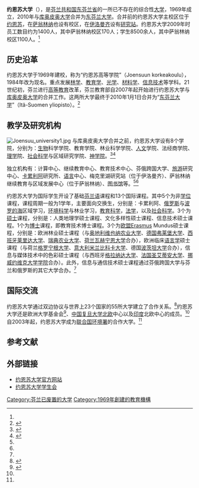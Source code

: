 {{coord|62|36|10|N|29|44|50|E|display=title|type:edu}}
{{University
|name            = 约恩苏大学
|native_name     = Joensuun yliopisto
|latin_name      = 
|image           = [[File:Joensuun_Yliopiston_Logo.gif|File:Joensuun_Yliopiston_Logo.gif]]
|motto           = 
|established     = 1969年
|type            = 公立
|endowment       = 
|president       = 佩尔图·瓦尔蒂艾宁（2009年）
|faculty         = 
|staff           = 1400<ref name="intro">{{cite web |url=http://www.joensuu.fi/general/index.html |title=University of Joensuu - General infromation |publisher=约恩苏大学 |date= |accessdate=2009年1月4日 |language=en |deadurl=yes |archiveurl=https://web.archive.org/web/20060427093901/http://www.joensuu.fi/general/index.html |archivedate=2006年4月27日 }}</ref>
|students        = 8500<ref name="intro"/>
|undergrad       = 
|postgrad        = 
|doctoral        = 
|city            = [[约恩苏|约恩苏]]
|state           = 
|country         = [[芬兰|芬兰]]
|campus          = 
|mascot          = 
|religion        = 
|affiliations    = SILVA、欧洲大学基金会
|footnotes       = 
|website         = http://www.joensuu.fi/joyindex.html
|address         = 
|logo            = 
}}
'''约恩苏大学'''（{{lang-fi|Joensuun yliopisto}}），是[[芬兰共和国|芬兰共和国]][[东芬兰省|东芬兰省]]的一所已不存在的综合性[[大学|大学]]，1969年成立，2010年与[[库奥皮奥大学|库奥皮奥大学]]合并为[[东芬兰大学|东芬兰大学]]。合并前的约恩苏大学主校区位于[[约恩苏|约恩苏]]，在[[萨翁林纳|萨翁林纳]]也设有校区，在[[伊洛曼齐|伊洛曼齐]]设有[[研究站|研究站]]。约恩苏大学2009年时员工数目约为1400人，其中萨翁林纳校区170人；学生8500余人，其中萨翁林纳校区1100人。<ref name="intro"/>

== 历史沿革 ==
约恩苏大学于1969年建校，称为“约恩苏高等学院”（Joensuun korkeakoulu），1984年改为现名。重点发展[[林学|林学]]、[[教育学|教育学]]、[[光学|光学]]、[[材料学|材料学]]、[[信息技术|信息技术]]等学科。21世纪初，芬兰进行[[高等教育|高等教育]]改革，芬兰教育部自2007年起开始进行约恩苏大学与[[库奥皮奥大学|库奥皮奥大学]]的合并工作。这两所大学最终于2010年1月1日合并为“[[东芬兰大学|东芬兰大学]]”（Itä-Suomen yliopisto）。<ref>{{cite web |url=http://www.uef.fi/uef/tutustu/-/asset_publisher/viewInPortlet/content/ita-suomen-yliopisto-lyhyesti?redirect=%2Fuef%2Fhome |title=University of Eastern Finland |publisher=[[东芬兰大学|东芬兰大学]] |date= |accessdate=2011年12月9日 |language=en |deadurl=yes |archiveurl=https://web.archive.org/web/20120121163055/http://www.uef.fi/uef/tutustu/-/asset_publisher/viewInPortlet/content/ita-suomen-yliopisto-lyhyesti?redirect=%2Fuef%2Fhome |archivedate=2012年1月21日 }}</ref>

== 教学及研究机构 ==
[[File:Joensuu_university1.jpg|thumb]]
与库奥皮奥大学合并之前，约恩苏大学设有8个学院，分别为：[[生物|生物]]科学学院、教育学院、林业科学学院、[[人文|人文]]学院、法经商学院、[[理学|理学]]院、[[社会科学|社会科学]]与区域研究学院、[[神学院|神学院]]。<ref name="org">{{cite web |url=http://www.joensuu.fi/general/organizationframeset.htm |title=Organization |publisher=约恩苏大学 |date= |accessdate=2009年1月4日 |language=en }}{{dead link|date=2018年1月 |bot=InternetArchiveBot |fix-attempted=yes }}</ref><ref name="faculties">{{cite web |url=http://www.joensuu.fi/faculties.html |title=FACULTIES, INSTITUTES AND CENTRES |publisher=约恩苏大学 |date= |accessdate=2009年1月4日 |language=en |deadurl=yes |archiveurl=https://web.archive.org/web/20060427080938/http://www.joensuu.fi/faculties.html |archivedate=2006年4月27日 }}</ref>

独立机构有：计算中心、继续教育中心、教育技术中心、芬俄跨国大学、[[旅游|旅游]]研究中心、[[卡累利阿|卡累利阿]]研究所、[[语言|语言]]中心、梅克里湖研究站（位于伊洛曼齐）、萨翁林纳继续教育与区域发展中心（位于萨翁林纳）、[[图书馆|图书馆]]等。<ref name="org"/><ref name="faculties"/>

约恩苏大学为国际学生开设了基础[[芬兰语|芬兰语]]课程和13个国际课程。其中5个为非[[学位|学位]]课程，课程周期一般为1学年，主要面向交换生，分别是：卡累利阿、[[俄罗斯|俄罗斯]]与[[波罗的海|波罗的海]]区域学习，[[环境科学|环境科学]]与林业学习，[[教育科学|教育科学]]，[[法学|法学]]，以及[[社会科学|社会科学]]。3个为[[硕士|硕士]]课程，分别是：人类地理学硕士课程、文化多样性硕士课程、信息技术硕士课程。1个为[[博士|博士]]课程，即教育技术博士课程。3个为[[欧盟|欧盟]]Erasmus Mundus硕士课程，分别是：欧洲林业硕士课程（与[[奥地利|奥地利]][[维也纳农业大学|维也纳农业大学]]、[[德国|德国]][[弗莱堡大学|弗莱堡大学]]、[[西班牙|西班牙]][[莱里达大学|莱里达大学]]、[[瑞典农业大学|瑞典农业大学]]、[[荷兰|荷兰]][[瓦赫宁恩大学|瓦赫宁恩大学]]合办），欧洲临床[[语言学|语言学]]硕士课程（与荷兰[[格罗宁根大学|格罗宁根大学]]、[[意大利|意大利]][[米兰比科卡大学|米兰比科卡大学]]、德国[[波茨坦大学|波茨坦大学]]合办），信息与媒体技术中的色彩硕士课程（与西班牙[[格拉纳达大学|格拉纳达大学]]、[[法国|法国]][[圣艾蒂安大学|圣艾蒂安大学]]、[[挪威|挪威]][[约维克大学学院|约维克大学学院]]合办）。此外，信息与通信技术硕士课程通过芬俄跨国大学与芬兰和俄罗斯的其它大学合办。<ref name="faculties"/>

== 国际交流 ==
约恩苏大学通过双边协议与世界上23个国家的55所大学建立了合作关系。<ref name="intl">{{cite web |url=http://www.joensuu.fi/yleisesti/intnlstrategy2007-2015.html |title=Strategy for Internationalisation of the University of Joensuu for the Years 2007-2015 |publisher=约恩苏大学 |date= |accessdate=2009年1月4日 |language=en }}{{dead link|date=2018年1月 |bot=InternetArchiveBot |fix-attempted=yes }}</ref>约恩苏大学还是欧洲大学基金会<ref name="euf">{{cite web |url=http://www.campuseuropae.org/en/universities/joensuu/profile/index.html |title=Joensuu |publisher=欧洲大学基金会 |date= |accessdate=2009年1月4日 |language=en |deadurl=yes |archiveurl=https://web.archive.org/web/20090817003829/http://campuseuropae.org/en/universities/joensuu/profile/index.html |archivedate=2009年8月17日 }}</ref>、[[中国|中国]][[复旦大学|复旦大学]][[北欧|北欧]]中心以及[[印度|印度]]北欧中心的成员。<ref name="intl"/>自2003年起，约恩苏大学成为[[联合国环境署|联合国环境署]]的合作大学。<ref name="intl"/>

== 参考文献 ==
{{reflist|2}}

== 外部链接 ==
* [https://web.archive.org/web/20060427101145/http://www.joensuu.fi/joyindex.html 约恩苏大学官方网站] {{Fi icon}}{{En icon}}
* [https://web.archive.org/web/20081229034417/http://www.joyy.fi/ 约恩苏大学学生会] {{Fi icon}}{{En icon}}

[[Category:芬兰已废置的大学|Category:芬兰已废置的大学]]
[[Category:1969年創建的教育機構|Category:1969年創建的教育機構]]